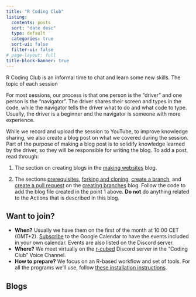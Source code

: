 ```yaml
---
title: "R Coding Club"
listing:
  contents: posts
  sort: "date desc"
  type: default
  categories: true
  sort-ui: false
  filter-ui: false
# page-layout: full
title-block-banner: true
---
```


R Coding Club is an informal time to chat and learn some new skills. The
topic of each session

For most sessions, our process is that one person is the "driver" and
one person is the "navigator". The driver shares their screen and types
in the code, while the navigator tells the driver what to do and what
code to type. Usually, the driver is a beginner and the navigator is
someone with more experience.

While we record and upload the session to YouTube, to improve knowledge
sharing, we also create a blog post on what we covered during the
session. Part of the purpose of making a blog post is to solidify
knowledge learned by the driver, so they will be responsible for writing
the blog. To add a post, read through:

1.  The section on creating blogs in the [making
    websites](posts/making-websites/index.qmd#create-blogs) blog.

2.  The sections
    [prerequisites](posts/branches-and-actions/index.qmd#prerequisites),
    [forking and cloning](posts/branches-and-actions/index.qmd#forking),
    [create a
    branch](posts/branches-and-actions/index.qmd#create-branch), and
    [create a pull
    request](posts/branches-and-actions/index.qmd#create-pr) on the
    [creating branches](posts/branches-and-actions/index.qmd) blog.
    Follow the code to add the blog file created in the point 1 above.
    **Do not** do anything related to the Actions that is described in
    this blog.

## Want to join?

-   **When?** Usually we have them on the first of the month at 10:00
    CET (GMT+2).
    [Subscribe](https://calendar.google.com/calendar/ical/39a16da8db74089c7694eb93955eecf8f7385d923f27af8eb20efc02c8757ed2%40group.calendar.google.com/public/basic.ics)
    to the Google Calendar to have the events included in your own
    calendar. Events are also listed on the Discord server.
-   **Where?** We meet virtually on the
    [r-cubed](https://discord.gg/xHPyj7dxJx) Discord server in the
    "Coding Club" Voice Channel.
-   **How to prepare?** We focus on an R-based workflow and set of
    tools. For all the programs we'll use, follow [these installation
    instructions](https://guides.rostools.org/pre-course.html#installation-instructions).

## Blogs
